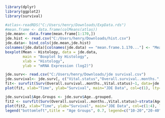 ```{r}
library(dplyr)
library(ggplot2)
library(survival)
```

```{r}
#atlas<-readRDS("C:/Users/henry/Downloads/ExpData.rds")
#mean.frame <- data.frame(colMeans(atlas))
jde.mean<- data.frame(mean.frame[1:170,])
jde.hist <- read.csv("C:/Users/henry/Downloads/hist.csv")
jde.data<- bind_cols(jde.mean,jde.hist)
colnames(jde.data)[colnames(jde.data) == "mean.frame.1.170..."] <- "Mean"
boxplot(Mean ~ Histology, data = jde.data,
        main = "Boxplot by Histology", 
        xlab = "Histology", 
        ylab = "mRNA Expression (log2)")
```



```{r}
jde.surv<- read.csv("C:/Users/henry/Downloads/jde survival.csv")
jde.survival<- jde.surv[, c("Vital.status","Overall.survival..months.","Original.histology"), drop=F]
fit<- survfit(Surv(Overall.survival..months.,Vital.status)~1, data=jde.survival)
plot(fit, xlab="Time", ylab="Survival", main="JDE Data", col=c(1), lty=c(1),conf.int = F)
```


```{r}
jde.survival$Age.Groups <- jde.surv$Age..grouped.
fit2 <- survfit(Surv(Overall.survival..months.,Vital.status)~strata(Age.Groups), data=jde.survival);fit2
plot(fit2, xlab="Time", ylab="Survival", main="JDE Data", col=c(1:4), lty=c(1),conf.int = F)
legend("bottomleft",title = "Age Groups", 0.7, legend=c("10-20","20-40","40-60","60-80"), lty=1, col=1:4)

```












